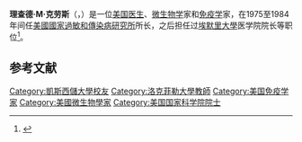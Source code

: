 {{Infobox officeholder
| name                = Richard M. Krause
| image               = Richard Krause (1925-2015) (32957680970).jpg
| caption             = 2003年的理查德·M·克劳斯
| office              = 第四任[[美國國家過敏和傳染病研究所|美國國家過敏和傳染病研究所]]所长
| term_start          = 1975
| term_end            = 1984
| predecessor         = [[Dorland_J._Davis|Dorland J. Davis]]
| successor           = [[安东尼·弗契|安东尼·弗契]]
| birth_name          = Richard Michael Krause
| birth_date          = 1925年1月4日
| birth_place         = 美国[[俄亥俄州|俄亥俄州]][[玛丽埃塔_(俄亥俄州)|玛丽埃塔]]
| death_date          = {{death date and age|2015|01|06|1925|01|04}}
| death_place         = 美国[[华盛顿哥伦比亚特区|华盛顿哥伦比亚特区]]
| education           = [[玛丽埃塔学院|玛丽埃塔学院]]（BA）<br/>[[凱斯西儲大學|凱斯西儲大學]][[凯斯西储大学医学院|医学院]]（MD）
| spouse              = 
| children            = 
| awards              = 
| module              = {{infobox scientist
|embed = yes
|fields = [[免疫学|免疫学]]、[[微生物学|微生物学]]
|workplaces = [[洛克菲勒大学|洛克菲勒大学]]<br/>美國國家過敏和傳染病研究所<br/>[[埃默里大學|埃默里大學]]
| academic_advisors = [[Charles_H._Rammelkamp,_Jr.|Charles H. Rammelkamp, Jr.]]<br/>[[奥斯瓦尔德·埃弗里|奥斯瓦尔德·埃弗里]]<br/>[[瑞贝卡·兰斯菲尔德|瑞贝卡·兰斯菲尔德]]}}
}}
'''理查德·M·克劳斯'''（{{lang-en|Richard Michael Krause}}，{{bd|1925年|1月4日|2015年|1月6日|catIdx=Krause}}）是一位[[美国|美国]][[医生|医生]]、[[微生物学|微生物学]]家和[[免疫学|免疫学]]家，在1975至1984年间任[[美國國家過敏和傳染病研究所|美國國家過敏和傳染病研究所]]所长，之后担任过[[埃默里大學|埃默里大學]]医学院院长等职位<ref name=":0">{{Cite journal|last=Morens|first=David M.|date=2016-02-16|title=Richard M. Krause: Avuncular avatar of microbial science|url=https://www.americanepidemiologicalsociety.org/wp-content/uploads/2016/02/PNAS-2016-Morens-1525722113.pdf|journal=Proceedings of the National Academy of Sciences|language=en|volume=113|issue=7|pages=1681–1683|doi=10.1073/pnas.1525722113|issn=0027-8424|pmid=26831081|pmc=4763793|access-date=2021-01-28|archive-date=2021-02-06|archive-url=https://web.archive.org/web/20210206123523/https://www.americanepidemiologicalsociety.org/wp-content/uploads/2016/02/PNAS-2016-Morens-1525722113.pdf|dead-url=no}}</ref>。

== 参考文献 ==
{{reflist}}
{{Authority control}}
{{DEFAULTSORT:Krause, Richard M.}}

[[Category:凱斯西儲大學校友|Category:凱斯西儲大學校友]]
[[Category:洛克菲勒大學教師|Category:洛克菲勒大學教師]]
[[Category:美国免疫学家|Category:美国免疫学家]]
[[Category:美國微生物學家|Category:美國微生物學家]]
[[Category:美国国家科学院院士|Category:美国国家科学院院士]]
